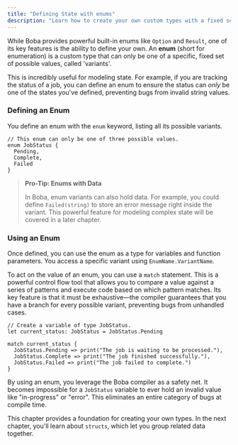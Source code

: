 ```yaml
---
title: "Defining State with enums"
description: "Learn how to create your own custom types with a fixed set of variants using enums."
---
```


While Boba provides powerful built-in enums like `Option` and `Result`, one of its key features is the ability to define your own. An **enum** (short for enumeration) is a custom type that can only be one of a specific, fixed set of possible values, called 'variants'.

This is incredibly useful for modeling state. For example, if you are tracking the status of a job, you can define an enum to ensure the status can *only* be one of the states you've defined, preventing bugs from invalid string values.

### Defining an Enum

You define an enum with the `enum` keyword, listing all its possible variants.

```boba
// This enum can only be one of three possible values.
enum JobStatus {
  Pending,
  Complete,
  Failed
}
```

> **Pro-Tip: Enums with Data**
>
> In Boba, enum variants can also hold data. For example, you could define `Failed(string)` to store an error message right inside the variant. This powerful feature for modeling complex state will be covered in a later chapter.

### Using an Enum

Once defined, you can use the enum as a type for variables and function parameters. You access a specific variant using `EnumName.VariantName`.

To act on the value of an enum, you can use a `match` statement. This is a powerful control flow tool that allows you to compare a value against a series of patterns and execute code based on which pattern matches. Its key feature is that it must be exhaustive—the compiler guarantees that you have a branch for every possible variant, preventing bugs from unhandled cases.

```boba
// Create a variable of type JobStatus.
let current_status: JobStatus = JobStatus.Pending

match current_status {
  JobStatus.Pending => print("The job is waiting to be processed."),
  JobStatus.Complete => print("The job finished successfully."),
  JobStatus.Failed => print("The job failed to complete.")
}
```

By using an enum, you leverage the Boba compiler as a safety net. It becomes impossible for a `JobStatus` variable to ever hold an invalid value like "in-progress" or "error". This eliminates an entire category of bugs at compile time.

This chapter provides a foundation for creating your own types. In the next chapter, you'll learn about `structs`, which let you group related data together.